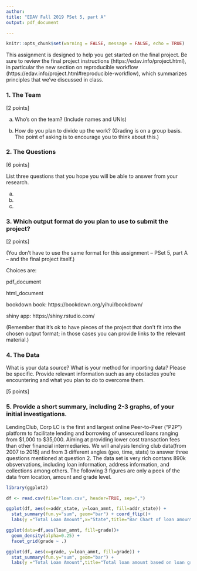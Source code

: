 ```yaml
---
author:
title: "EDAV Fall 2019 PSet 5, part A"
output: pdf_document

---
```

```r
knitr::opts_chunk$set(warning = FALSE, message = FALSE, echo = TRUE)
```

This assignment is designed to help you get started on the final project. Be sure to review the final project instructions (https://edav.info/project.html), in particular the new section on reproducible workflow (https://edav.info/project.html#reproducible-workflow), which summarizes principles that we've discussed in class.
    
### 1. The Team

[2 points]

a) Who's on the team? (Include names and UNIs)


b) How do you plan to divide up the work? (Grading is on a group basis. The point of asking is to encourage you to think about this.)


### 2. The Questions

[6 points]

List three questions that you hope you will be able to answer from your research.

a)

b)

c)

### 3. Which output format do you plan to use to submit the project? 

[2 points]

(You don't have to use the same format for this assignment -- PSet 5, part A -- and the final project itself.)

Choices are:

pdf_document  

html_document  

bookdown book: https://bookdown.org/yihui/bookdown/

shiny app: https://shiny.rstudio.com/  


(Remember that it's ok to have pieces of the project that don't fit into the chosen output format; in those cases you can provide links to the relevant material.)

### 4. The Data

What is your data source?  What is your method for importing data? Please be specific. Provide relevant information such as any obstacles you're encountering and what you plan to do to overcome them.

[5 points]


### 5. Provide a short summary, including 2-3 graphs, of your initial investigations. 

LendingClub, Corp LC is the first and largest online Peer-to-Peer (“P2P”) platform to facilitate lending and borrowing of unsecured loans ranging from $1,000 to $35,000. Aiming at providing lower cost transaction fees than other financial intermediaries. We will analysis lending club data(from 2007 to 2015) and from 3 different angles (geo, time, stats) to answer three questions mentioned at question 2. The data set is very rich contans 890k obsvervations, including loan information, address information, and collections among others. The following 3 figures are only a peek of the data from location, amount and grade level. 

```r
library(ggplot2)
```

```r
df <- read.csv(file="loan.csv", header=TRUE, sep=",")
```

```r
ggplot(df, aes(x=addr_state, y=loan_amnt, fill=addr_state)) +
  stat_summary(fun.y="sum", geom="bar") + coord_flip()+
  labs(y ="Total Loan Amount",x="State",title="Bar Chart of loan amount for each state")
```


```r
ggplot(data=df,aes(loan_amnt, fill=grade))+
  geom_density(alpha=0.25) + 
  facet_grid(grade ~ .)
```
```r
ggplot(df, aes(x=grade, y=loan_amnt, fill=grade)) +
  stat_summary(fun.y="sum", geom="bar") +
  labs(y ="Total Loan Amount",title="Total loan amount based on loan grade")
```

